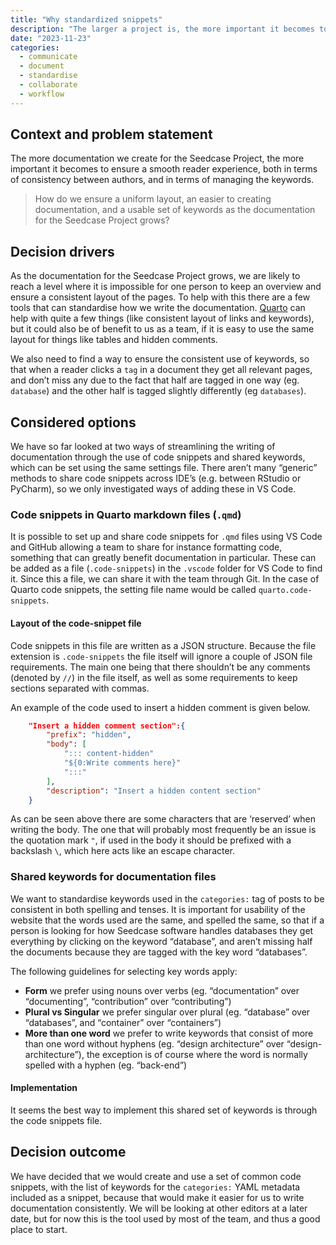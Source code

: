 ```yaml
---
title: "Why standardized snippets"
description: "The larger a project is, the more important it becomes to have a joint set of standards when writing documentation.  We decided to set up shortcuts that are shared across the team, so that all documentation follows the same classification and formatting."
date: "2023-11-23"
categories:
  - communicate
  - document
  - standardise
  - collaborate
  - workflow
---
```


## Context and problem statement

The more documentation we create for the Seedcase Project, the more
important it becomes to ensure a smooth reader experience, both in terms
of consistency between authors, and in terms of managing the keywords.

> How do we ensure a uniform layout, an easier to creating
> documentation, and a usable set of keywords as the documentation for
> the Seedcase Project grows?

## Decision drivers

As the documentation for the Seedcase Project grows, we are likely to
reach a level where it is impossible for one person to keep an overview
and ensure a consistent layout of the pages. To help with this there are
a few tools that can standardise how we write the documentation.
[Quarto](/why-quarto/index.qmd) can help with quite a few things (like
consistent layout of links and keywords), but it could also be of
benefit to us as a team, if it is easy to use the same layout for things
like tables and hidden comments.

We also need to find a way to ensure the consistent use of keywords, so
that when a reader clicks a `tag` in a document they get all relevant
pages, and don't miss any due to the fact that half are tagged in one
way (eg. `database`) and the other half is tagged slightly differently
(eg `databases`).

## Considered options

We have so far looked at two ways of streamlining the writing of
documentation through the use of code snippets and shared keywords,
which can be set using the same settings file. There aren't many
"generic" methods to share code snippets across IDE's (e.g. between
RStudio or PyCharm), so we only investigated ways of adding these in VS
Code.

### Code snippets in Quarto markdown files (`.qmd`)

It is possible to set up and share code snippets for `.qmd` files using
VS Code and GitHub allowing a team to share for instance formatting
code, something that can greatly benefit documentation in particular.
These can be added as a file (`.code-snippets`) in the `.vscode` folder
for VS Code to find it. Since this a file, we can share it with the team
through Git. In the case of Quarto code snippets, the setting file name
would be called `quarto.code-snippets`.

#### Layout of the code-snippet file

Code snippets in this file are written as a JSON structure. Because the
file extension is `.code-snippets` the file itself will ignore a couple
of JSON file requirements. The main one being that there shouldn't be
any comments (denoted by `//`) in the file itself, as well as some
requirements to keep sections separated with commas.

An example of the code used to insert a hidden comment is given below.

``` json
    "Insert a hidden comment section":{
        "prefix": "hidden",
        "body": [
            "::: content-hidden"
            "${0:Write comments here}"
            ":::"
        ],
        "description": "Insert a hidden content section"
    }
```

As can be seen above there are some characters that are 'reserved' when
writing the body. The one that will probably most frequently be an issue
is the quotation mark `"`, if used in the body it should be prefixed
with a backslash `\`, which here acts like an escape character.

### Shared keywords for documentation files

We want to standardise keywords used in the `categories:` tag of posts
to be consistent in both spelling and tenses. It is important for
usability of the website that the words used are the same, and spelled
the same, so that if a person is looking for how Seedcase software
handles databases they get everything by clicking on the keyword
"database", and aren't missing half the documents because they are
tagged with the key word "databases".

The following guidelines for selecting key words apply:

-   **Form** we prefer using nouns over verbs (eg. "documentation" over
    "documenting", "contribution" over "contributing")
-   **Plural vs Singular** we prefer singular over plural (eg.
    "database" over "databases", and "container" over "containers")
-   **More than one word** we prefer to write keywords that consist of
    more than one word without hyphens (eg. "design architecture" over
    "design-architecture"), the exception is of course where the word is
    normally spelled with a hyphen (eg. "back-end")

#### Implementation

It seems the best way to implement this shared set of keywords is
through the code snippets file.

## Decision outcome

We have decided that we would create and use a set of common code
snippets, with the list of keywords for the `categories:` YAML metadata
included as a snippet, because that would make it easier for us to write
documentation consistently. We will be looking at other editors at a
later date, but for now this is the tool used by most of the team, and
thus a good place to start.
